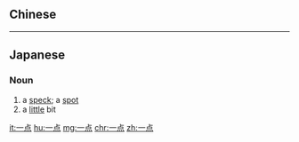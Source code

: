 {{also|一點}}
==Chinese==
{{zh-see|一點}}

----

==Japanese==
{{ja-kanjitab|いつ|k1=いっ|てん|yomi=o}}

===Noun===
{{ja-noun|いってん|kyu=一點}}

# a [[speck]]; a [[spot]]
# a [[little]] bit

[[it:一点]]
[[hu:一点]]
[[mg:一点]]
[[chr:一点]]
[[zh:一点]]
